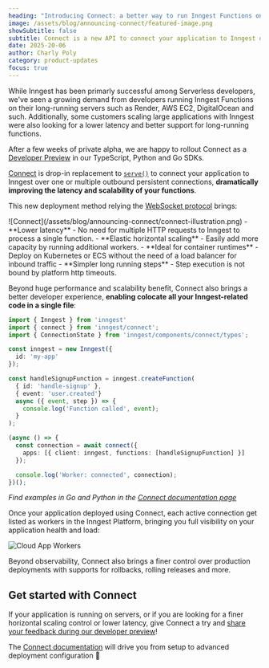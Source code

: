 ```yaml
---
heading: "Introducing Connect: a better way to run Inngest Functions on servers"
image: /assets/blog/announcing-connect/featured-image.png
showSubtitle: false
subtitle: Connect is a new API to connect your application to Inngest over a outbound persistent connection. This brings better support for servers (Render, Fly.io, etc.) and lower latency.
date: 2025-20-06
author: Charly Poly
category: product-updates
focus: true
---
```



While Inngest has been primarly successful among Serverless developers, we've seen a growing demand from developers running Inngest Functions on their long-running servers such as Render, AWS EC2, DigitalOcean and such.
Additionally, some customers scaling large applications with Inngest were also looking for a lower latency and better support for long-running functions.

After a few weeks of private alpha, we are happy to rollout Connect as a [Developer Preview](/docs/release-phases#developer-preview) in our TypeScript, Python and Go SDKs.

[Connect](/docs/setup/connect) is drop-in replacement to [`serve()`](/docs/learn/serving-inngest-functions) to connect your application to Inngest over one or multiple outbound persistent connections, **dramatically improving the latency and scalability of your functions**.


This new deployment method relying the [WebSocket protocol](https://en.wikipedia.org/wiki/WebSocket#:~:text=WebSocket%20is%20a%20computer%20communications,as%20RFC%206455%20in%202011.) brings:
<Row>

<Col>
![Connect](/assets/blog/announcing-connect/connect-illustration.png)
</Col>

<Col>
- **Lower latency** - No need for multiple HTTP requests to Inngest to process a single function.
- **Elastic horizontal scaling** - Easily add more capacity by running additional workers.
- **Ideal for container runtimes** -  Deploy on Kubernetes or ECS without the need of a load balancer for inbound traffic
- **Simpler long running steps** - Step execution is not bound by platform http timeouts.

</Col>

</Row>

Beyond huge performance and scalability benefit, Connect also brings a better developer experience, **enabling colocate all your Inngest-related code in a single file**:


```ts
import { Inngest } from 'inngest'
import { connect } from 'inngest/connect';
import { ConnectionState } from 'inngest/components/connect/types';

const inngest = new Inngest({
  id: 'my-app'
});

const handleSignupFunction = inngest.createFunction(
  { id: 'handle-signup' },
  { event: 'user.created'}
  async ({ event, step }) => {
    console.log('Function called', event);
  }
);

(async () => {
  const connection = await connect({
    apps: [{ client: inngest, functions: [handleSignupFunction] }]
  });

  console.log('Worker: connected', connection);
})();
```

_Find examples in Go and Python in the [Connect documentation page](/docs/setup/connect)_


Once your application deployed using Connect, each active connection get listed as workers in the Inngest Platform, bringing you full visibility
on your application health and load:

![Cloud App Workers](/assets/docs/connect/cloud-app-workers.png)

Beyond observability, Connect also brings a finer control over production deployments with supports for rollbacks, rolling releases and more.


## Get started with Connect

If your application is running on servers, or if you are looking for a finer horizontal scaling control or lower latency, give Connect a try and [share your feedback during our developer preview](/discord)!

The [Connect documentation](/docs/setup/connect) will drive you from setup to advanced deployment configuration 🚀

